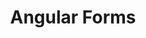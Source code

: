 ---
id: "q_angular_easy_015"
questionType: "MULTIPLE_CHOICE"
title: "Angular Forms"
description: "Which module is required for template-driven forms?"
difficulty: "EASY"
category: "Angular"
options:
  - "ReactiveFormsModule"
  - "FormsModule"
  - "HttpClientModule"
  - "CommonModule"
correctAnswer: 1
---